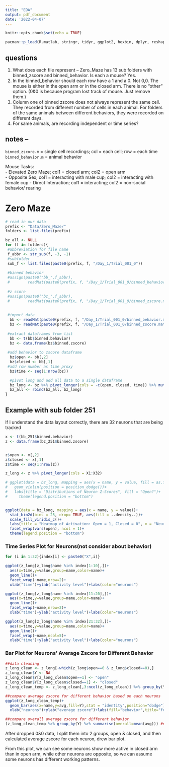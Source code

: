 ```yaml
---
title: "EDA"
output: pdf_document
date: '2022-04-07'
---
```


```r
knitr::opts_chunk$set(echo = TRUE)

pacman::p_load(R.matlab, stringr, tidyr, ggplot2, hexbin, dplyr, reshape2)

```

## questions
1. What does each file represent -- Zero_Maze has 13 sub folders with binned_zscore and binned_behavior. Is each a mouse?   Yes.
2. In the binned_behavior should each row have a 1 and a 0. Not 0,0. The mouse is either in the open arm or in the closed arm. There is no "other" option. (0&0 is because program lost track of mouse. Just remove them.)
3. Column one of binned zscore does not always represent the same cell. They recorded from different number of cells in each animal. For folders of the same animals between different behaviors, they were recorded on different days.
4. For same animals, are recording independent or time series?

## notes --
```binned_zscore.m``` = single cell recordings; col = each cell; row = each time  
```binned_behavior.m``` = animal behavior

Mouse Tasks:   
- Elevated Zero Maze; col1 = closed arm; col2 = open arm  
- Opposite Sex; col1 = interacting with male cup; col2 = interacting with female cup 
- Direct Interaction; col1 = interacting; col2 = non-social behavior/ rearing


# Zero Maze
```r
# read in our data
prefix <- "Data/Zero_Maze/"
folders <- list.files(prefix)

bz_all <- NULL
for (f in folders){
 #abbreviation for file name
 f_abbr <- str_sub(f, -3, -1)
 #subfolder
 sub_f <- list.files(paste0(prefix, f, "/Day_1/Trial_001_0"))
 
 #binned behavior
 #assign(paste0("bb_",f_abbr), 
 #        readMat(paste0(prefix, f, "/Day_1/Trial_001_0/binned_behavior.mat")))
 
 #z score
 #assign(paste0("bz_",f_abbr), 
 #        readMat(paste0(prefix, f, "/Day_1/Trial_001_0/binned_zscore.mat")))
  
 
 #import data
  bb <- readMat(paste0(prefix, f, "/Day_1/Trial_001_0/binned_behavior.mat"))
  bz <- readMat(paste0(prefix, f, "/Day_1/Trial_001_0/binned_zscore.mat"))
 
 #extract dataframes from list
  bb <- t(bb$binned.behavior)
  bz <- data.frame(bz$binned.zscore)
 
 #add behavior to zscore dataframe
  bz$open <- bb[,2]
  bz$closed <- bb[,1]
 #add row number as time proxy
  bz$time <- seq(1:nrow(bz))

  #pivot long and add all data to a single dataframe
  bz_long <- bz %>% pivot_longer(cols = -c(open, closed, time)) %>% mutate(df = f_abbr)
  bz_all <- rbind(bz_all, bz_long)
}
```

## Example with sub folder 251

 If I understand the data layout correctly, there are 32 neurons that are being tracked

```r
x <- t(bb_251$binned.behavior)
z <- data.frame(bz_251$binned.zscore)


z$open <- x[,2]
z$closed <- x[,1]
z$time <- seq(1:nrow(z))

z_long <- z %>% pivot_longer(cols = X1:X32)

# ggplot(data = bz_long, mapping = aes(x = name, y = value, fill = as.factor(open)))+
#   geom_violin(position = position_dodge())+
#   labs(title = "Distributions of Neuron Z-Scores", fill = "Open?")+
#     theme(legend.position = "bottom")


ggplot(data = bz_long, mapping = aes(x = name, y = value))+
  stat_bin2d(bins = 25, drop= TRUE, aes(fill = ..density..))+
  scale_fill_viridis_c()+
  labs(title = "Heatmap of Activation: Open = 1, Closed = 0", x = "Neuron", y = "Z-score")+
  facet_wrap(vars(open), ncol = 1)+
  theme(legend.position = "bottom")

```

### Time Series Plot for Neurons(not consider about behavior)
```r
for (i in 1:32){index[i] <- paste0("X",i)}

ggplot(z_long[z_long$name %in% index[1:10],])+
  aes(x=time,y=value,group=name,color=name)+
  geom_line()+
  facet_wrap(~name,nrow=2)+
  xlab("time")+ylab("activity level")+labs(color="neurons")

ggplot(z_long[z_long$name %in% index[11:20],])+
  aes(x=time,y=value,group=name,color=name)+
  geom_line()+
  facet_wrap(~name,nrow=2)+
  xlab("time")+ylab("activity level")+labs(color="neurons")

ggplot(z_long[z_long$name %in% index[21:32],])+
  aes(x=time,y=value,group=name,color=name)+
  geom_line()+
  facet_wrap(~name,ncol=5)+
  xlab("time")+ylab("activity level")+labs(color="neurons")
```

### Bar Plot for Neurons' Average Zscore for Different Behavior
```r
##data cleaning
z_long_clean <- z_long[-which(z_long$open==0 & z_long$closed==0),]
z_long_clean$Y <- NA
z_long_clean$Y[z_long_clean$open==1] <- "open"
z_long_clean$Y[z_long_clean$closed==1] <- "closed"
z_long_clean_temp <- z_long_clean[,3:ncol(z_long_clean)] %>% group_by(Y,name) %>% summarise(avg=mean(value)) %>% arrange(name)

##compare average zscore for different behavior based on each neurons
ggplot(z_long_clean_temp)+
  geom_bar(aes(x=name,y=avg,fill=Y),stat = "identity",position="dodge")+
  xlab("neurons")+ylab("average zscore")+labs(fill="behavior",title="folder 251")

##compare overall average zscore for different behavior
(z_long_clean_temp %>% group_by(Y) %>% summarise(overall=mean(avg))) ##are very close
```
After dropped 0&0 data, I split them into 2 groups, open & closed, and then calculated average zscore for each neuron, drew bar plot.

From this plot, we can see some neurons show more active in closed arm than in open arm, while other neurons are opposite, so we can assume some neurons has different working patterns.
